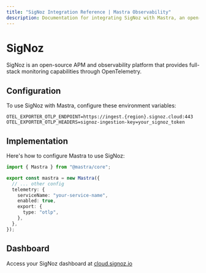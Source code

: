 ```yaml
---
title: "SigNoz Integration Reference | Mastra Observability"
description: Documentation for integrating SigNoz with Mastra, an open-source APM and observability platform providing full-stack monitoring through OpenTelemetry.
---
```


# SigNoz

SigNoz is an open-source APM and observability platform that provides full-stack monitoring capabilities through OpenTelemetry.

## Configuration

To use SigNoz with Mastra, configure these environment variables:

```env
OTEL_EXPORTER_OTLP_ENDPOINT=https://ingest.{region}.signoz.cloud:443
OTEL_EXPORTER_OTLP_HEADERS=signoz-ingestion-key=your_signoz_token
```

## Implementation

Here's how to configure Mastra to use SigNoz:

```typescript
import { Mastra } from "@mastra/core";

export const mastra = new Mastra({
  // ... other config
  telemetry: {
    serviceName: "your-service-name",
    enabled: true,
    export: {
      type: "otlp",
    },
  },
});
```

## Dashboard

Access your SigNoz dashboard at [cloud.signoz.io](https://cloud.signoz.io)
